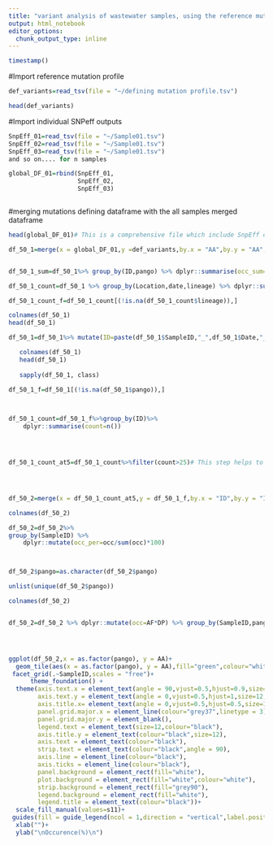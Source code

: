 ```yaml
---
title: "variant analysis of wastewater samples, using the reference mutation profile created from GISAID variant surveillacne database"
output: html_notebook
editor_options: 
  chunk_output_type: inline
---
```




```r
timestamp()
```
#Import reference mutation profile
```r
def_variants=read_tsv(file = "~/defining mutation profile.tsv")

head(def_variants)

```

#Import individual SNPeff outputs
```r
SnpEff_01=read_tsv(file = "~/Sample01.tsv")
SnpEff_02=read_tsv(file = "~/Sample01.tsv")
SnpEff_03=read_tsv(file = "~/Sample01.tsv")
and so on.... for n samples

global_DF_01=rbind(SnpEff_01,
                   SnpEff_02,
                   SnpEff_03)



```



#merging mutations defining dataframe with the all samples merged dataframe

```r

head(global_DF_01)# This is a comprehensive file which include SnpEff output of all the samples.

df_50_1=merge(x = global_DF_01,y =def_variants,by.x = "AA",by.y = "AA",all.x = TRUE)


df_50_1_sum=df_50_1%>% group_by(ID,pango) %>% dplyr::summarise(occ_sum=sum(occ))


```

```r
df_50_1_count=df_50_1 %>% group_by(Location,date,lineage) %>% dplyr::summarise(count=n())

df_50_1_count_f=df_50_1_count[(!is.na(df_50_1_count$lineage)),]


```


```r
colnames(df_50_1)
head(df_50_1)

df_50_1=df_50_1%>% mutate(ID=paste(df_50_1$SampleID,"_",df_50_1$Date,"_",df_50_1$pango))

   colnames(df_50_1)
   head(df_50_1)
   
   sapply(df_50_1, class)
   
df_50_1_f=df_50_1[(!is.na(df_50_1$pango)),]



df_50_1_count=df_50_1_f%>%group_by(ID)%>%
    dplyr::summarise(count=n())




df_50_1_count_at5=df_50_1_count%>%filter(count>25)# This step helps to retain variants found in the wastewater sample with at least 25 mutations assocaited with each variant.




df_50_2=merge(x = df_50_1_count_at5,y = df_50_1_f,by.x = "ID",by.y = "ID")

colnames(df_50_2)

df_50_2=df_50_2%>%
group_by(SampleID) %>% 
    dplyr::mutate(occ_per=occ/sum(occ)*100)



df_50_2$pango=as.character(df_50_2$pango)

unlist(unique(df_50_2$pango))

colnames(df_50_2)


df_50_2=df_50_2 %>% dplyr::mutate(occ=AF*DP) %>% group_by(SampleID,pango) %>% dplyr::summarise(occ_sum=sum(occ)) # for calculating the occurence of each variant found in the wastewater sample data.





```

```r
ggplot(df_50_2,x = as.factor(pango), y = AA)+
  geom_tile(aes(x = as.factor(pango), y = AA),fill="green",colour="white")+
 facet_grid(.~SampleID,scales = "free")+
      theme_foundation() +
  theme(axis.text.x = element_text(angle = 90,vjust=0.5,hjust=0.9,size=12,colour="black"),
        axis.text.y = element_text(angle = 0,vjust=0.5,hjust=1,size=12,colour="black"),
        axis.title.x= element_text(angle = 0,vjust=0.5,hjust=0.5,size=12,colour="black"),
        panel.grid.major.x = element_line(colour="grey37",linetype = 3),
        panel.grid.major.y = element_blank(),
        legend.text = element_text(size=12,colour="black"),
        axis.title.y = element_text(colour="black",size=12),
        axis.text = element_text(colour="black"),
        strip.text = element_text(colour="black",angle = 90),
        axis.line = element_line(colour="black"),
        axis.ticks = element_line(colour="black"),
        panel.background = element_rect(fill="white"),
        plot.background = element_rect(fill="white",colour="white"),
        strip.background = element_rect(fill="grey90"),
        legend.background = element_rect(fill="white"),
        legend.title = element_text(colour="black"))+
  scale_fill_manual(values=s11)+
 guides(fill = guide_legend(ncol = 1,direction = "vertical",label.position="right",title = "SARS-CoV-2\nvariant"))+
  xlab("")+
  ylab("\nOccurence(%)\n")





```


